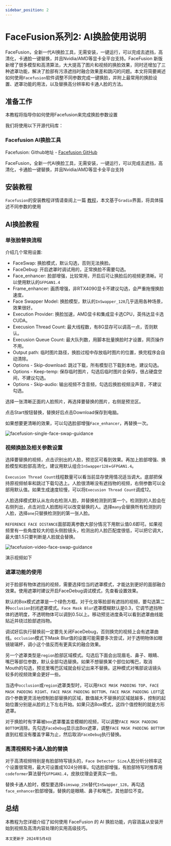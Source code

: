```yaml
---
sidebar_position: 2
---
```


# FaceFusion系列2: AI换脸使用说明

FaceFusion，全新一代AI换脸工具，无需安装，一键运行，可以完成去遮挡，高清化，卡通脸一键替换，并且Nvidia/AMD等显卡全平台支持。FaceFusion 新版新增了很多模型和高清算法，大大提高了图片和视频的换脸效果，同时还增加了三种遮罩功能，解决了脸部有污涤遮挡时融合效果差和跳闪的问题。本文将简要阐述如何使用`Facefusion`软件调整不同参数完成一键换脸，并附上最常用的换脸设置、遮罩功能的用法，以及替换高分辨率和卡通人脸的方法。

## 准备工作

本教程将指导你如何使用Facefusion来完成换脸参数设置

我们将使用以下开源代码库：

### Facefusion AI换脸工具

Facefusion: Github地址 - [Facefusion GitHub](https://github.com/facefusion/facefusion)

FaceFusion，全新一代AI换脸工具，无需安装，一键运行，可以完成去遮挡，高清化，卡通脸一键替换，并且Nvidia/AMD等显卡全平台支持

## 安装教程

`Facefusion`的安装教程详情请查阅上一篇 [教程](facefusion)，本文基于`Gradio`界面，将具体描述不同参数的使用

## AI换脸教程

### 单张脸替换流程

介绍几个常用设置:

- FaceSwap: 换脸模式，默认勾选，否则无法换脸。
- FaceDebug: 开启遮罩时调试用的，正常换脸不需要勾选。
- Face_enhancer: 脸部增强，比较常用，开启后可让换脸后的视频更清晰。可以使用默认的`GFPGAN1.4`
- Frame_enhancer: 画质增强，非RTX4090显卡不建议勾选，会严重拖慢换脸速度。
- Face Swapper Model: 换脸模型，默认的`InSwapper_128`几乎适用各种场景，效果很好。
- Execution Provider: 换脸加速，AMD显卡和集成显卡选CPU，英伟达显卡选CUDA。
- Execusion Thread Count: 最大线程数，有8G显存可以调高一点，否则默认。
- Execusion Queue Count: 最大队列数，用脚本批量换脸时才设置，网页操作不用。
- Output path: 临时图片路径，换脸过程中存放临时图片的位置，换完程序会自动清除。
- Options - Skip-download: 跳过下载，所有模型已下载到本地，建议勾选。
- Options - Keep-temp: 保存临时图片，勾选后临时图片会保存，很占硬盘空间，不建议勾选。
- Options - Skip-audio: 输出视频不含音频，勾选后换脸视频没声音，不建议勾选。

选择一张清晰正面的人脸照片，再选择要替换的图片，右侧是预览区。

点击Start按钮替换，替换好后点击Download保存到电脑。

如果想要更清晰的效果，可以勾选脸部增强`Face_enhancer`，再替换一次。

![facefusion-single-face-swap-guidance](facefusion-usage.assets/facefusion-single-face-swap-guidance.png)

### 视频换脸及相关参数设置

选择要替换的视频，点击识别出的人脸，预览区可看到效果。再加上脸部增强、换脸模型和脸部高清化，建议用默认组合`InSwapper128`+`GFPGAN1.4`。

`Execusion Thread Count`线程数量可以看当前显存使用情况适当调大。底部把保持原视频帧率和跳过下载勾选上。人脸很清晰没有遮挡物的视频，右侧参数可以全部用默认值。如果生成速度较慢，可以将`Execusion Thread Count`调成12。

人脸选择模式默认从左向右检测人脸，并替换检测到的第一个。检测到的人脸会在右侧列出，点击对应人脸图标可以改变替换的人。选择`many`会替换所有检测到的人脸，选择`one`只替换检测到的第一张人脸。

`REFERENCE FACE DISTANCE`面部距离参数大部分情况下用默认值0.6即可。如果视频里有一些角度较大的低头侧脸镜头，检测出的人脸匹配度很低，可以把它调大，最大值1.5只要判断是人脸就会替换。

![facefusion-video-face-swap-guidance](facefusion-usage.assets/facefusion-video-face-swap-guidance.png)

演示视频如下


<div style={{ display: 'flex', justifyContent: 'center', marginBottom: "10px" }}>
    <ReactPlayer controls url={videoUrl} />
</div>

### 遮罩功能的使用

对于脸部有物体遮挡的视频，需要选择恰当的遮罩模式，才能达到更好的面部融合效果。使用遮罩时建议开启FaceDebug调试模式，先查看设置效果。

默认的Box模式遮罩是一个绿色方框。对于化妆等脸部有遮挡的视频，要勾选第二种`occlusion`封闭遮罩模式。`Face Mask Blur`遮罩模糊默认是0.3，它调节遮挡物体的透明度，不透明物体可以调到0.5以上。移动预览进度条可以看到遮罩曲线能贴近并绕过脸部遮挡物。

调试好后执行替换前一定要先关闭FaceDebug，否则换完的视频上会有遮罩曲线。`occlusion`模式下Mask Blur值的设置可能需要多次尝试，对于透明物体如眼镜玻璃杯，调小这个值反而有更真实的融合效果。

另一个遮罩类型是`region`脸部区域模式。勾选后下面会出现眉毛、鼻子、眼睛、嘴巴等部位参数，默认全部勾选替换。如果不想替换某个部位如嘴巴，取消Mouth的勾选，预览里嘴巴区域就会标记出来不替换。这种模式对嘴部说话镜头较多的视频效果会更好一些。

当选中`occlusion`或`region`遮罩类型时，可以用`FACE MASK PADDING TOP`、`FACE MASK PADDING RIGHT`、`FACE MASK PADDING BOTTOM`、`FACE MASK PADDING LEFT`这四个参数更灵活地控制脸部替换的区域，数值越大不替换的区域就越多，控制的起始位置分别是从脸的上下左右开始。如果只选Box模式，这四个值控制的就是方形遮罩。

对于换脸时有字幕被`box`遮罩覆盖变模糊的视频，可以调整`FACE MASK PADDING BOTTOM`消除。先勾选`FaceDebug`显示出Box遮罩，调整`FACE MASK PADDING BOTTOM`直到红框没有覆盖字幕为止，然后取消`FaceDebug`执行替换。

### 高清视频和卡通人脸的替换

对于高清视频特别是有脸部特写镜头的，`Face Detector Size`人脸分析分辨率这个设置很常用，最大可设置成1024分辨率。勾选脸部增强，有脸部特写时推荐用`codeformer`算法替代`GFPGAN1.4`，皮肤纹理会更真实一些。

替换卡通人脸时，模型要选择`simswap_256`替代`InSwapper_128`，再勾选`face_enhancer`脸部增强，替换的是眼睛、鼻子和嘴巴，其他部位不变。

## 总结

本教程为您详细介绍了如何使用 FaceFusion 的 AI 换脸功能，内容涵盖从安装开始到视频及高清内容处理的实用高级技巧。

`本文更新于 2024年5月4日`